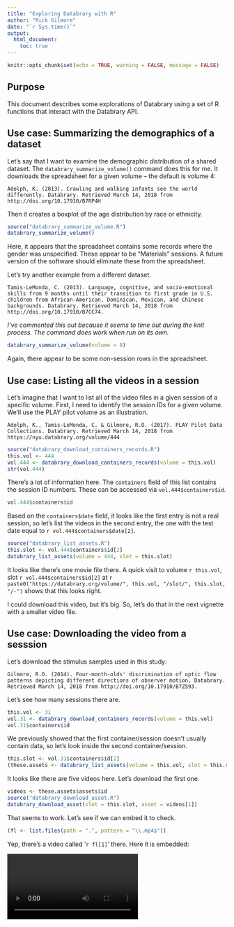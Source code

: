 ```yaml
---
title: "Exploring Databrary with R"
author: "Rick Gilmore"
date: "`r Sys.time()`"
output: 
  html_document:
    toc: true
---
```


```r
knitr::opts_chunk$set(echo = TRUE, warning = FALSE, message = FALSE)
```

## Purpose

This document describes some explorations of Databrary using a set of R functions that interact with the Databrary API.

## Use case: Summarizing the demographics of a dataset

Let's say that I want to examine the demographic distribution of a shared dataset. The `databrary_summarize_volume()` command does this for me. It downloads the spreadsheet for a given volume -- the default is volume 4:

    Adolph, K. (2013). Crawling and walking infants see the world differently. Databrary. Retrieved March 14, 2018 from http://doi.org/10.17910/B7RP4H
    
Then it creates a boxplot of the age distribution by race or ethnicity.

```r
source("databrary_summarize_volume.R")
databrary_summarize_volume()
```

Here, it appears that the spreadsheet contains some records where the gender was unspecified. These appear to be "Materials" sessions. A future version of the software should eliminate these from the spreadsheet.

Let's try another example from a different dataset.

    Tamis-LeMonda, C. (2013). Language, cognitive, and socio-emotional skills from 9 months until their transition to first grade in U.S. children from African-American, Dominican, Mexican, and Chinese backgrounds. Databrary. Retrieved March 14, 2018 from http://doi.org/10.17910/B7CC74.

*I've commented this out because it seems to time out during the knit process. The command does work when run on its own.*

```r
databrary_summarize_volume(volume = 8)
```
Again, there appear to be some non-session rows in the spreadsheet.

## Use case: Listing all the videos in a session

Let's imagine that I want to list all of the video files in a given session of a specific volume. First, I need to identify the session IDs for a given volume. We'll use the PLAY pilot volume as an illustration.

    Adolph, K., Tamis-LeMonda, C. & Gilmore, R.O. (2017). PLAY Pilot Data Collections. Databrary. Retrieved March 14, 2018 from https://nyu.databrary.org/volume/444

```r
source("databrary_download_containers_records.R")
this.vol <- 444
vol.444 <- databrary_download_containers_records(volume = this.vol)
str(vol.444)
```

There's a lot of information here. The `containers` field of this list contains the session ID numbers. These can be accessed via `vol.444$containers$id`.

```r
vol.444$containers$id
```
 
 Based on the `containers$date` field, it looks like the first entry is not a real session, so let's list the videos in the second entry, the one with the test date equal to `r vol.444$containers$date[2]`. 
 
```r
source("databrary_list_assets.R")
this.slot <- vol.444$containers$id[2]
databrary_list_assets(volume = 444, slot = this.slot)
```
 
 It looks like there's one movie file there. A quick visit to volume `r this.vol`, slot `r vol.444$containers$id[2]` at `r paste0("https://databrary.org/volume/", this.vol, "/slot/", this.slot, "/-")` shows that this looks right.
 
I could download this video, but it's big. So, let's do that in the next vignette with a smaller video file.

## Use case: Downloading the video from a sesssion

Let's download the stimulus samples used in this study:

    Gilmore, R.O. (2014). Four-month-olds' discrimination of optic flow patterns depicting different directions of observer motion. Databrary. Retrieved March 14, 2018 from http://doi.org/10.17910/B7Z593.

Let's see how many sessions there are.

```r
this.vol <- 31
vol.31 <- databrary_download_containers_records(volume = this.vol)
vol.31$containers$id
```

We previously showed that the first container/session doesn't usually contain data, so let's look inside the second container/session.

```r
this.slot <- vol.31$containers$id[2]
(these.assets <- databrary_list_assets(volume = this.vol, slot = this.slot))
```

It looks like there are five videos here. Let's download the first one.

```r
videos <- these.assets$assets$id
source("databrary_download_asset.R")
databrary_download_asset(slot = this.slot, asset = videos[1])
```
That seems to work. Let's see if we can embed it to check. 

```r
(fl <- list.files(path = ".", pattern = "\\.mp4$"))
```

Yep, there's a video called '`r fl[1]`' there. Here it is embedded:

<video controls>
  <source src="`r fl[1]`" type="video/mp4">
Your browser does not support the video tag.
</video>

Let's see if we can download a set of videos.

```r
lapply(videos, databrary_download_asset, slot = this.slot)
```

That is pretty satisfying.
